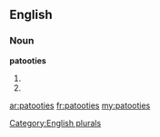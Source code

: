==English==

===Noun===
'''patooties'''

# {{plural of|[[patootie]]}}
# {{plural of|[[patooty]]}}

[[Category:English plurals]]

[[ar:patooties]]
[[fr:patooties]]
[[my:patooties]]